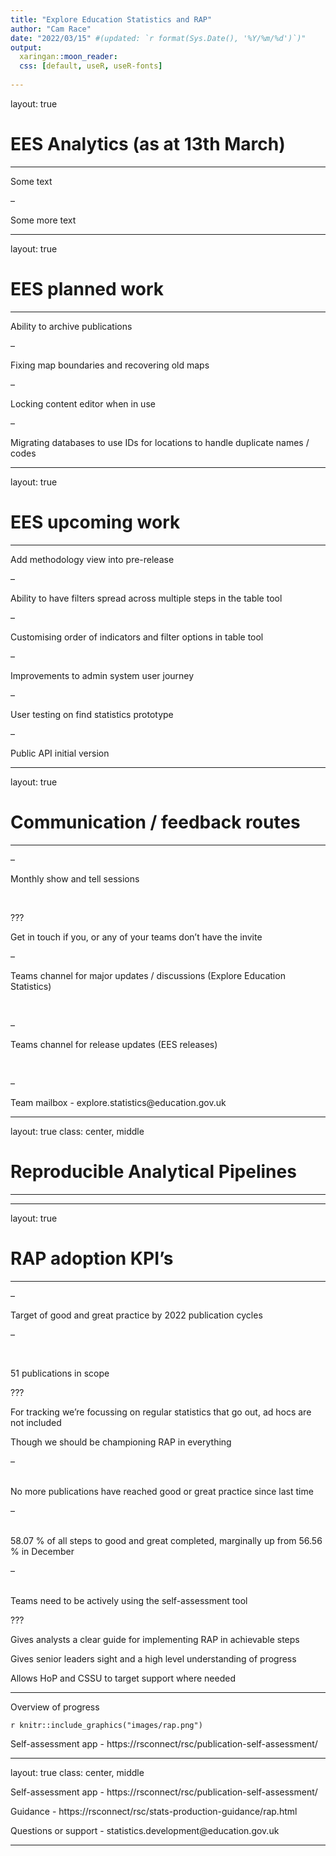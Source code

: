 ```yaml
---
title: "Explore Education Statistics and RAP"
author: "Cam Race"
date: "2022/03/15" #(updated: `r format(Sys.Date(), '%Y/%m/%d')`)"
output:
  xaringan::moon_reader:
  css: [default, useR, useR-fonts]
  
---
```


layout: true

# EES Analytics (as at 13th March)

---

Some text

--

Some more text

---

layout: true

# EES planned work

---

Ability to archive publications

--

Fixing map boundaries and recovering old maps

--

Locking content editor when in use

--

Migrating databases to use IDs for locations to handle duplicate names / codes

---

layout: true

# EES upcoming work

---

Add methodology view into pre-release

--

Ability to have filters spread across multiple steps in the table tool

--

Customising order of indicators and filter options in table tool

--

Improvements to admin system user journey

--

User testing on find statistics prototype

--

Public API initial version

---

layout: true

# Communication / feedback routes

---

--

Monthly show and tell sessions

<br>

???

Get in touch if you, or any of your teams don't have the invite

--

Teams channel for major updates / discussions (Explore Education Statistics)

<br>

--

Teams channel for release updates (EES releases)

<br>

--

Team mailbox - explore.statistics@education.gov.uk

---

layout: true
class: center, middle

# Reproducible Analytical Pipelines

---

---

layout: true

# RAP adoption KPI's

---

--

Target of good and great practice by 2022 publication cycles

--

<br>

51 publications in scope

???

For tracking we're focussing on regular statistics that go out, ad hocs are not included

Though we should be championing RAP in everything

--

<br>
No more publications have reached good or great practice since last time

--

<br>
58.07 % of all steps to good and great completed, marginally up from 56.56 % in December

--

<br>
Teams need to be actively using the self-assessment tool

???

Gives analysts a clear guide for implementing RAP in achievable steps

Gives senior leaders sight and a high level understanding of progress

Allows HoP and CSSU to target support where needed

---

Overview of progress

`r knitr::include_graphics("images/rap.png")`

Self-assessment app - https://rsconnect/rsc/publication-self-assessment/

---

layout: true
class: center, middle

Self-assessment app - https://rsconnect/rsc/publication-self-assessment/

Guidance - https://rsconnect/rsc/stats-production-guidance/rap.html

Questions or support - statistics.development@education.gov.uk

---
